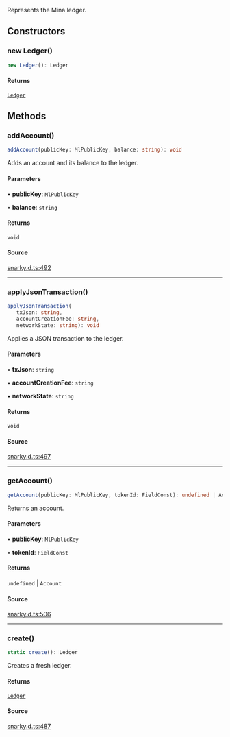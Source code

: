 Represents the Mina ledger.

## Constructors

### new Ledger()

```ts
new Ledger(): Ledger
```

#### Returns

[`Ledger`](Ledger.mdx)

## Methods

### addAccount()

```ts
addAccount(publicKey: MlPublicKey, balance: string): void
```

Adds an account and its balance to the ledger.

#### Parameters

• **publicKey**: `MlPublicKey`

• **balance**: `string`

#### Returns

`void`

#### Source

[snarky.d.ts:492](https://github.com/o1-labs/o1js/blob/081e48fe103a96db7083cdaea72a409cca3182c3/src/snarky.d.ts#L492)

***

### applyJsonTransaction()

```ts
applyJsonTransaction(
   txJson: string, 
   accountCreationFee: string, 
   networkState: string): void
```

Applies a JSON transaction to the ledger.

#### Parameters

• **txJson**: `string`

• **accountCreationFee**: `string`

• **networkState**: `string`

#### Returns

`void`

#### Source

[snarky.d.ts:497](https://github.com/o1-labs/o1js/blob/081e48fe103a96db7083cdaea72a409cca3182c3/src/snarky.d.ts#L497)

***

### getAccount()

```ts
getAccount(publicKey: MlPublicKey, tokenId: FieldConst): undefined | Account
```

Returns an account.

#### Parameters

• **publicKey**: `MlPublicKey`

• **tokenId**: `FieldConst`

#### Returns

`undefined` \| `Account`

#### Source

[snarky.d.ts:506](https://github.com/o1-labs/o1js/blob/081e48fe103a96db7083cdaea72a409cca3182c3/src/snarky.d.ts#L506)

***

### create()

```ts
static create(): Ledger
```

Creates a fresh ledger.

#### Returns

[`Ledger`](Ledger.mdx)

#### Source

[snarky.d.ts:487](https://github.com/o1-labs/o1js/blob/081e48fe103a96db7083cdaea72a409cca3182c3/src/snarky.d.ts#L487)
